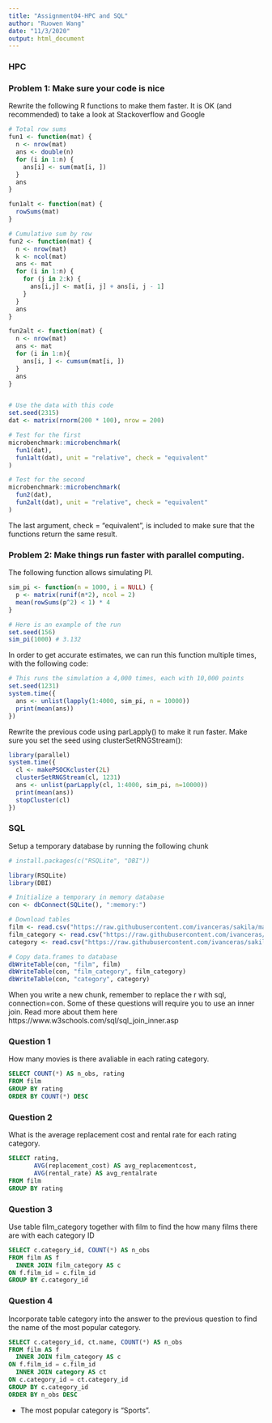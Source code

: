 ```yaml
---
title: "Assignment04-HPC and SQL"
author: "Ruowen Wang"
date: "11/3/2020"
output: html_document
---
```


### HPC
### Problem 1: Make sure your code is nice

Rewrite the following R functions to make them faster. It is OK (and recommended) to take a look at Stackoverflow and Google

```r
# Total row sums
fun1 <- function(mat) {
  n <- nrow(mat)
  ans <- double(n) 
  for (i in 1:n) {
    ans[i] <- sum(mat[i, ])
  }
  ans
}

fun1alt <- function(mat) {
  rowSums(mat)
}

# Cumulative sum by row
fun2 <- function(mat) {
  n <- nrow(mat)
  k <- ncol(mat)
  ans <- mat
  for (i in 1:n) {
    for (j in 2:k) {
      ans[i,j] <- mat[i, j] + ans[i, j - 1]
    }
  }
  ans
}

fun2alt <- function(mat) {
  n <- nrow(mat)
  ans <- mat
  for (i in 1:n){
    ans[i, ] <- cumsum(mat[i, ])
  }
  ans
}


# Use the data with this code
set.seed(2315)
dat <- matrix(rnorm(200 * 100), nrow = 200)

# Test for the first
microbenchmark::microbenchmark(
  fun1(dat),
  fun1alt(dat), unit = "relative", check = "equivalent"
)

# Test for the second
microbenchmark::microbenchmark(
  fun2(dat),
  fun2alt(dat), unit = "relative", check = "equivalent"
)
```

The last argument, check = “equivalent”, is included to make sure that the functions return the same result.

### Problem 2: Make things run faster with parallel computing.

The following function allows simulating PI.

```r
sim_pi <- function(n = 1000, i = NULL) {
  p <- matrix(runif(n*2), ncol = 2)
  mean(rowSums(p^2) < 1) * 4
}

# Here is an example of the run
set.seed(156)
sim_pi(1000) # 3.132
```

In order to get accurate estimates, we can run this function multiple times, with the following code:

```r
# This runs the simulation a 4,000 times, each with 10,000 points
set.seed(1231)
system.time({
  ans <- unlist(lapply(1:4000, sim_pi, n = 10000))
  print(mean(ans))
})
```

Rewrite the previous code using parLapply() to make it run faster. Make sure you set the seed using clusterSetRNGStream():

```r
library(parallel)
system.time({
  cl <- makePSOCKcluster(2L)
  clusterSetRNGStream(cl, 1231)
  ans <- unlist(parLapply(cl, 1:4000, sim_pi, n=10000))
  print(mean(ans))
  stopCluster(cl)
})
```

### SQL

Setup a temporary database by running the following chunk

```r
# install.packages(c("RSQLite", "DBI"))

library(RSQLite)
library(DBI)

# Initialize a temporary in memory database
con <- dbConnect(SQLite(), ":memory:")

# Download tables
film <- read.csv("https://raw.githubusercontent.com/ivanceras/sakila/master/csv-sakila-db/film.csv")
film_category <- read.csv("https://raw.githubusercontent.com/ivanceras/sakila/master/csv-sakila-db/film_category.csv")
category <- read.csv("https://raw.githubusercontent.com/ivanceras/sakila/master/csv-sakila-db/category.csv")

# Copy data.frames to database
dbWriteTable(con, "film", film)
dbWriteTable(con, "film_category", film_category)
dbWriteTable(con, "category", category)
```

When you write a new chunk, remember to replace the r with sql, connection=con. Some of these questions will require you to use an inner join. Read more about them here https://www.w3schools.com/sql/sql_join_inner.asp

### Question 1

How many movies is there avaliable in each rating category.

```sql
SELECT COUNT(*) AS n_obs, rating
FROM film
GROUP BY rating
ORDER BY COUNT(*) DESC
```

### Question 2

What is the average replacement cost and rental rate for each rating category.

```sql
SELECT rating,
       AVG(replacement_cost) AS avg_replacementcost,
       AVG(rental_rate) AS avg_rentalrate
FROM film
GROUP BY rating
```

### Question 3

Use table film_category together with film to find the how many films there are with each category ID

```sql
SELECT c.category_id, COUNT(*) AS n_obs
FROM film AS f
  INNER JOIN film_category AS c
ON f.film_id = c.film_id
GROUP BY c.category_id 
```

### Question 4

Incorporate table category into the answer to the previous question to find the name of the most popular category.

```sql
SELECT c.category_id, ct.name, COUNT(*) AS n_obs
FROM film AS f
  INNER JOIN film_category AS c
ON f.film_id = c.film_id
  INNER JOIN category AS ct
ON c.category_id = ct.category_id
GROUP BY c.category_id
ORDER BY n_obs DESC
```

- The most popular category is "Sports".

